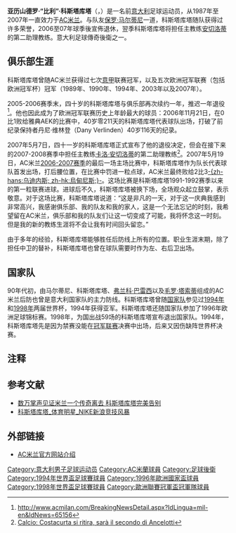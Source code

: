 {{noteTA
|G1=ACmilan|G2=football|G3=意甲
|T=zh-hans:亚历山德罗·科斯塔库塔;zh-hk:亞歷辛度·哥斯達古達;zh-tw:亞歷山德羅·科斯塔庫塔;
|1=zh-hans:亚历山德罗;zh-hk:亞歷辛度;zh-tw:亞歷山德羅
|2=zh-hans:科斯塔库塔;zh-hk:哥斯達古達;zh-tw:科斯塔庫塔;
}}
{{Infobox football biography
| playername = 亚历山德罗·科斯塔库塔<br>Alessandro Costacurta
| image    = [[File:Billy_Costacurta_AC_Milan_Glorie_2011.jpg|180px]]
| fullname = 亚历山德罗·科斯塔库塔<br>Alessandro Costacurta
| nickname = -{比利}-（Billy）、達叔
| dateofbirth = {{birth date and age|1966|4|24}}
| cityofbirth = 奥拉格
| countryofbirth = {{ITA}} 
| currentclub  =  
| clubnumber = 
| height = 1.83米
| position = [[中堅|中堅]]
| youthyears = 1986
| youthclubs = [[米兰足球俱乐部|AC米兰]]
| years = 1985-2007<br/>1986-1987
| clubs = [[米兰足球俱乐部|AC米兰]]<br/>→[[蒙扎足球俱樂部|蒙扎]]（租借）
| caps(goals) = 458（3）<br/>{{0}}30（0）
| nationalyears = 1986-1990<br/>1991-1998 |
| nationalteam = {{flagicon|ITA}} 意大利U21 <br> {{fb|ITA}}
| nationalcaps(goals) = {{0}}{{0}}8（0）<br/>{{0}}59（2）
}}
{{MedalTableTop|width=270px}}
{{MedalCountry|{{ITA}}}}
{{MedalSport|男子[[足球|足球]]}}
{{MedalCompetition|[[世界盃足球賽|世界盃足球賽]]}}
{{Medal|RU|[[1994年世界盃足球賽|1994年美國]] | [[1994年世界盃足球賽|隊際]]}}
{{MedalBottom
}}
'''亚历山德罗·“比利”·科斯塔库塔'''（{{lang-it|'''Alessandro "Billy" Costacurta'''}}，{{bd|1966年|4月24日|catIdx=Costacurta, Alessandro}}）是一名前[[意大利|意大利]]足球运动员，从1987年至2007年一直效力于[[米兰足球俱乐部|AC米兰]]。与队友[[保罗·马尔蒂尼|保罗·马尔蒂尼]]一道，科斯塔库塔随队获得过许多荣誉，2006至07年球季後宣佈退休，翌季科斯塔库塔将担任主教练[[卡洛·安切洛蒂|安切洛蒂]]的第二助理教练。意大利足球傳奇後衛之一。

==俱乐部生涯==
科斯塔库塔曾随AC米兰获得过七次[[意大利足球甲级联赛|意甲]]联赛冠军，以及五次欧洲冠军联赛（包括欧洲冠军杯）冠军（1989年、1990年、1994年、2003年以及2007年）。

2005-2006赛季末，四十岁的科斯塔库塔与俱乐部再次续约一年，推迟一年退役<ref>http://www.acmilan.com/BreakingNewsDetail.aspx?IdLingua=mil-en&IdNews=65156{{dead link|date=六月 2017 |bot=InternetArchiveBot }}</ref>。他也因此成为了欧洲冠军联赛历史上年龄最大的球员：2006年11月21日，在0比1败给雅典AEK的比赛中，40岁零211天的科斯塔库塔代表球队出场，打破了前纪录保持者丹尼·维林登（Dany Verlinden）40岁116天的纪录。

2007年5月7日，四十一岁的科斯塔库塔正式宣布了他的退役决定，但会在接下来的2007-2008赛季中担任主教练[[卡洛·安切洛蒂|卡洛·安切洛蒂]]的第二助理教练<ref>[http://www.corriere.it/ultima_ora/agrnews.jsp?id={1BA35F3A-47DA-4A1E-9680-79BBD87D416E}  Calcio: Costacurta si ritira, sarà il secondo di Ancelotti]{{dead link|date=2017年11月 |bot=InternetArchiveBot |fix-attempted=yes }}</ref>。2007年5月19日，AC米兰[[2006年至2007年意大利足球甲级联赛|2006-2007赛季]]的最后一场主场比赛中，科斯塔库塔作为队长代表球队首发出场，打后腰位置，在比赛中罚进一粒点球，AC米兰最终败给2比3[[乌迪内斯足球俱乐部|-{zh-hans:乌迪内斯; zh-hk:烏甸尼斯;}-]]。这场比赛是科斯塔库塔1991-1992赛季以来的第一粒联赛进球。进球后不久，科斯塔库塔被换下场，全场观众起立鼓掌，表示敬意。对于这场比赛，科斯塔库塔说道：“这是非凡的一天，对于这一庆典我感到非常高兴，我感谢俱乐部、我的队友和我的家人，这是一个无法忘记的时刻，我希望留在AC米兰，俱乐部和我的队友们让这一切变成了可能，我将怀念这一时刻。但是我的新的教练生涯将不会让我有时间回头留恋。”

由于多年的经验，科斯塔库塔能够胜任后防线上所有的位置。职业生涯末期，除了担任中卫的替补，科斯塔库塔也曾在球队需要时作为左、右后卫出场。

==国家队==
90年代初，由马尔蒂尼、科斯塔库塔、[[弗兰科·巴雷西|弗兰科·巴雷西]]以及[[毛罗·塔索蒂|毛罗·塔索蒂]]组成的AC米兰后防也曾是意大利国家队的主力防线。科斯塔库塔曾随[[意大利國家足球隊|国家队]]参见过[[1994年世界盃足球賽|1994年]]和[[1998年世界盃足球賽|1998年]]两届世界杯，1994年获得亚军。科斯塔库塔还随国家队参加了1996年欧洲足球锦标赛。1998年，为国出战59场的科斯塔库塔宣布退出国家队。1994年，科斯塔库塔先是因为禁赛没能在[[歐洲聯賽冠軍盃|冠军联赛]]决赛中出场，后来又因伤缺阵世界杯决赛。

==注释==
<div style="font-size:small">
<references/>
</div>

==参考文献==
*[http://sports.sina.com.cn/g/2007-05-20/07532931658.shtml 数万掌声见证米兰一个传奇离去 科斯塔库塔完美告别]{{Wayback|url=http://sports.sina.com.cn/g/2007-05-20/07532931658.shtml |date=20070904043056 }}
*[http://sports.sina.com.cn/star/costacurta/ 科斯塔库塔_体育明星_NIKE新浪竞技风暴]{{Wayback|url=http://sports.sina.com.cn/star/costacurta/ |date=20060910124724 }}

== 外部链接 ==
* [https://web.archive.org/web/20060715135826/http://www.acmilan.com/InfoPage.aspx?id=12736 AC米兰官方网站介绍]
{{1994年世界杯足球赛意大利参赛名单}}
{{1996年歐洲足球錦標賽足球賽意大利參賽名單}}
{{1998年世界杯足球赛意大利参赛名单}}

{{DEFAULTSORT:Costacurta, Alessandro}}
[[Category:意大利男子足球运动员|Category:意大利男子足球运动员]]
[[Category:AC米蘭球員|Category:AC米蘭球員]]
[[Category:足球後衛|Category:足球後衛]]
[[Category:1994年世界盃足球賽球員|Category:1994年世界盃足球賽球員]]
[[Category:1996年歐洲國家盃球員|Category:1996年歐洲國家盃球員]]
[[Category:1998年世界盃足球賽球員|Category:1998年世界盃足球賽球員]]
[[Category:歐洲聯賽冠軍盃冠軍隊球員|Category:歐洲聯賽冠軍盃冠軍隊球員]]